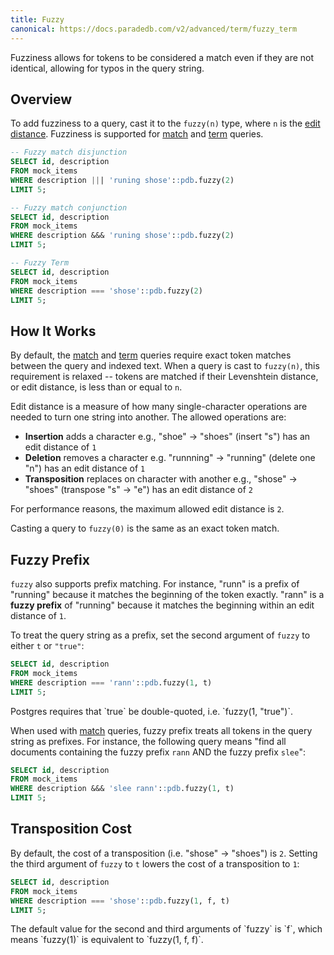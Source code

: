 ```yaml
---
title: Fuzzy
canonical: https://docs.paradedb.com/v2/advanced/term/fuzzy_term
---
```


Fuzziness allows for tokens to be considered a match even if they are not identical, allowing for typos
in the query string.

## Overview

To add fuzziness to a query, cast it to the `fuzzy(n)` type, where `n` is the [edit distance](#how-it-works).
Fuzziness is supported for [match](/v2/full-text/match) and [term](/v2/full-text/term) queries.

```sql
-- Fuzzy match disjunction
SELECT id, description
FROM mock_items
WHERE description ||| 'runing shose'::pdb.fuzzy(2)
LIMIT 5;

-- Fuzzy match conjunction
SELECT id, description
FROM mock_items
WHERE description &&& 'runing shose'::pdb.fuzzy(2)
LIMIT 5;

-- Fuzzy Term
SELECT id, description
FROM mock_items
WHERE description === 'shose'::pdb.fuzzy(2)
LIMIT 5;
```

## How It Works

By default, the [match](/v2/full-text/match) and [term](/v2/full-text/term) queries require exact token matches between the query and indexed text. When a query is cast to `fuzzy(n)`, this requirement is relaxed -- tokens are matched if their Levenshtein distance, or edit distance, is less than or equal to `n`.

Edit distance is a measure of how many single-character operations are needed to turn one string into another. The allowed operations are:

- **Insertion** adds a character e.g., "shoe" → "shoes" (insert "s") has an edit distance of `1`
- **Deletion** removes a character e.g. "runnning" → "running" (delete one "n") has an edit distance of `1`
- **Transposition** replaces on character with another e.g., "shose" → "shoes" (transpose "s" → "e") has an edit distance of `2`

<Note>For performance reasons, the maximum allowed edit distance is `2`.</Note>

<Note>Casting a query to `fuzzy(0)` is the same as an exact token match.</Note>

## Fuzzy Prefix

`fuzzy` also supports prefix matching.
For instance, "runn" is a prefix of "running" because it matches the beginning of the token exactly. "rann" is a **fuzzy prefix** of "running" because it matches the
beginning within an edit distance of `1`.

To treat the query string as a prefix, set the second argument of `fuzzy` to either `t` or `"true"`:

```sql
SELECT id, description
FROM mock_items
WHERE description === 'rann'::pdb.fuzzy(1, t)
LIMIT 5;
```

<Note>
  Postgres requires that `true` be double-quoted, i.e. `fuzzy(1, "true")`.
</Note>

When used with [match](/v2/full-text/match) queries, fuzzy prefix treats all tokens in the query string as prefixes.
For instance, the following query means "find all documents containing the fuzzy prefix `rann` AND the fuzzy prefix `slee`":

```sql
SELECT id, description
FROM mock_items
WHERE description &&& 'slee rann'::pdb.fuzzy(1, t)
LIMIT 5;
```

## Transposition Cost

By default, the cost of a transposition (i.e. "shose" → "shoes") is `2`. Setting the third argument of `fuzzy` to `t` lowers the
cost of a transposition to `1`:

```sql
SELECT id, description
FROM mock_items
WHERE description === 'shose'::pdb.fuzzy(1, f, t)
LIMIT 5;
```

<Note>
  The default value for the second and third arguments of `fuzzy` is `f`, which
  means `fuzzy(1)` is equivalent to `fuzzy(1, f, f)`.
</Note>
